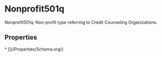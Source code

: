 # Nonprofit501q

Nonprofit501q: Non-profit type referring to Credit Counseling Organizations.

## Properties

<Grid>
* [](/Properties/Schema.org/)

</Grid>

